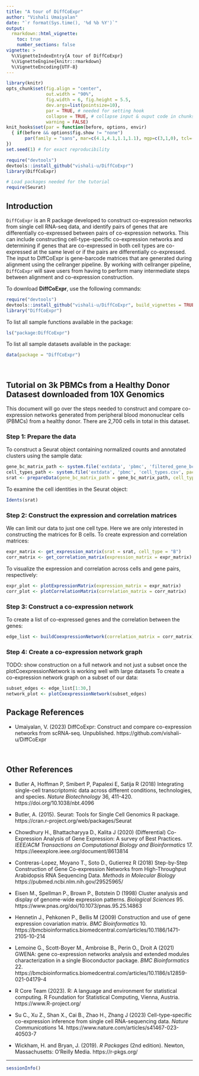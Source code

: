 ```yaml
---
title: "A tour of DiffCoExpr"
author: "Vishali Umaiyalan"
date: "`r format(Sys.time(), '%d %b %Y')`"
output: 
  rmarkdown::html_vignette:
    toc: true
    number_sections: false
vignette: >
  %\VignetteIndexEntry{A tour of DiffCoExpr}
  %\VignetteEngine{knitr::rmarkdown}
  %\VignetteEncoding{UTF-8}
---
```


```r
library(knitr)
opts_chunk$set(fig.align = "center", 
               out.width = "90%",
               fig.width = 6, fig.height = 5.5,
               dev.args=list(pointsize=10),
               par = TRUE, # needed for setting hook 
               collapse = TRUE, # collapse input & ouput code in chunks
               warning = FALSE)
knit_hooks$set(par = function(before, options, envir)
  { if(before && options$fig.show != "none") 
       par(family = "sans", mar=c(4.1,4.1,1.1,1.1), mgp=c(3,1,0), tcl=-0.5)
})
set.seed(1) # for exact reproducibility
```
       
```r
require("devtools")
devtools::install_github("vishali-u/DiffCoExpr")
library(DiffCoExpr)

# Load packages needed for the tutorial
require(Seurat)
```

## Introduction

`DiffCoExpr` is an R package developed to construct co-expression networks from single cell RNA-seq data, and identify pairs of genes that are differentially co-expressed between pairs of co-expression networks. This can include constructing cell-type-specific co-expression networks and determining if genes that are co-expressed in both cell types are co-expressed at the same level or if the pairs are differentially co-expressed. The input to DiffCoExpr is gene-barcode matrices that are generated during alignment using the cellranger pipeline. By working with cellranger pipeline, `DiffCoExpr` will save users from having to perform many intermediate steps between alignment and co-expression construction. 

To download **DiffCoExpr**, use the following commands:

``` r
require("devtools")
devtools::install_github("vishali-u/DiffCoExpr", build_vignettes = TRUE)
library("DiffCoExpr")
```
To list all sample functions available in the package:
``` r
ls("package:DiffCoExpr")
```

To list all sample datasets available in the package:
``` r
data(package = "DiffCoExpr")
```

<br>

## Tutorial on 3k PBMCs from a Healthy Donor Datasest downloaded from 10X Genomics

This document will go over the steps needed to construct and compare co-expression networks generated from peripheral blood mononuclear cells (PBMCs) 
from a healthy donor. There are 2,700 cells in total in this dataset. 

### Step 1: Prepare the data
To construct a Seurat object containing normalized counts and annotated clusters using the sample data:
``` r
gene_bc_matrix_path <- system.file('extdata', 'pbmc', 'filtered_gene_bc_matrices', package = "DiffCoExpr")
cell_types_path <- system.file('extdata', 'pbmc', 'cell_types.csv', package = "DiffCoExpr")
srat <- prepareData(gene_bc_matrix_path = gene_bc_matrix_path, cell_types_path = cell_types_path)
```
To examine the cell identities in the Seurat object:
``` r
Idents(srat)
```

### Step 2: Construct the expression and correlation matrices
We can limit our data to just one cell type. Here we are only interested in constructing the matrices for B cells. To create expression and correlation matrices:
``` r
expr_matrix <- get_expression_matrix(srat = srat, cell_type = "B")
corr_matrix <- get_correlation_matrix(expression_matrix = expr_matrix)
```

To visualize the expression and correlation across cells and gene pairs, respectively:
``` r
expr_plot <- plotExpressionMatrix(expression_matrix = expr_matrix)
corr_plot <- plotCorrelationMatrix(correlation_matrix = corr_matrix)
```

### Step 3: Construct a co-expression network 
To create a list of co-expressed genes and the correlation between the genes:
``` r
edge_list <- buildCoexpressionNetwork(correlation_matrix = corr_matrix)
```

### Step 4: Create a co-expression network graph
TODO: show construction on a full network and not just a subset once the plotCoexpressionNetwork is working well with large datasets
To create a co-expression network graph on a subset of our data:
```r
subset_edges <- edge_list[1:30,]
network_plot <- plotCoexpressionNetwork(subset_edges)
```

## Package References

- Umaiyalan, V. (2023) DiffCoExpr: Construct and compare co-expression networks
  from scRNA-seq. Unpublished. https://github.com/vishali-u/DiffCoExpr

<br>

## Other References

- Butler A, Hoffman P, Smibert P, Papalexi E, Satija R (2018) Integrating single-cell transcriptomic data across different conditions, technologies, and species. *Nature Biotechnology* 36, 411-420. https://doi.org/10.1038/nbt.4096

- Butler, A. (2015). Seurat: Tools for Single Cell Genomics R package. https://cran.r-project.org/web/packages/Seurat

- Chowdhury H., Bhattacharyya D., Kalita J (2020) (Differential) Co-Expression Analysis of Gene Expression: A survey of Best Practices. *IEEE/ACM Transactions on Computational Biology and Bioinformatics* 17. https://ieeexplore.ieee.org/document/8613814

- Contreras-Lopez, Moyano T., Soto D., Gutierrez R (2018) Step-by-Step Construction of Gene Co-expression Networks from High-Throughput Arabidopsis RNA Sequencing Data. *Methods in Molecular Biology* https://pubmed.ncbi.nlm.nih.gov/29525965/

- Eisen M., Spellman P., Brown P., Botstein D (1998) Cluster analysis and display of genome-wide expression patterns. *Biological Sciences* 95. https://www.pnas.org/doi/10.1073/pnas.95.25.14863

- Hennetin J., Pehkonen P., Bellis M (2009) Construction and use of gene expression covariation matrix. *BMC Bioinformatics* 10. https://bmcbioinformatics.biomedcentral.com/articles/10.1186/1471-2105-10-214

- Lemoine G., Scott-Boyer M., Ambroise B., Perin O., Droit A (2021) GWENA: gene co-expression networks analysis and extended modules characterization in a single Bioconductor package. *BMC Bioinformatics* 22. https://bmcbioinformatics.biomedcentral.com/articles/10.1186/s12859-021-04179-4

- R Core Team (2023). R: A language and environment for statistical computing. R Foundation for Statistical Computing, Vienna, Austria. https://www.R-project.org/

- Su C., Xu Z., Shan X., Cai B., Zhao H., Zhang J (2023) Cell-type-specific co-expression inference from single cell RNA-sequencing data. *Nature Communications* 14. https://www.nature.com/articles/s41467-023-40503-7

- Wickham, H. and Bryan, J. (2019). *R Packages* (2nd edition). Newton, Massachusetts: O'Reilly Media. https://r-pkgs.org/

----

```r
sessionInfo()
```
